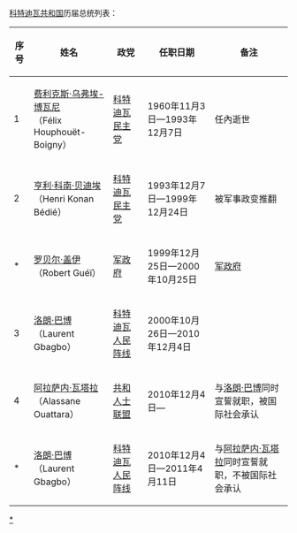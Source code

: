 {{unreferenced|time=2010-12-07T08:55:22+00:00}}
[[科特迪瓦|科特迪瓦共和国]]历届总统列表：
{{Infobox Political post
|post            = 总统
|body            = 科特迪瓦共和国
|native_name     = {{small|Président de la<br>République de Côte d'Ivoire}}
|insignia        = Coat of arms of Ivory Coast.svg
|insigniasize    = 125px
|insigniacaption = [[科特迪瓦国徽|国徽]]
|nativename      =
|image           = A. Ouattara.jpg
|imagesize       = 165px
|incumbent       = [[阿拉萨内·瓦塔拉|阿拉萨内·瓦塔拉]]
|incumbentsince  = 2010年12月4日
|style           =
|residence       =
|appointer       =
|termlength      = 5年
|formation       = 1960年11月3日
|succession      =
|inaugural       = [[费利克斯·乌弗埃-博瓦尼|费利克斯·乌弗埃-博瓦尼]]
|deputy          = [[科特迪瓦副总统|科特迪瓦副总统]]
|salary          =
|website         =
}}
{| border="0" cellpadding="4" cellspacing="2"
|- bgcolor=#cccccc
! 序号
! 姓名
! 政党
! 任职日期
! 备注
|- bgcolor=#FFE8E8
| 1
| [[费利克斯·乌弗埃-博瓦尼|费利克斯·乌弗埃-博瓦尼]]<br />（Félix Houphouët-Boigny） 
| [[科特迪瓦民主党|科特迪瓦民主党]]
| 1960年11月3日—1993年12月7日
| 任內逝世
|- bgcolor=#FFE8E8
| 2
| [[亨利·科南·贝迪埃|亨利·科南·贝迪埃]]<br />（Henri Konan Bédié） 
| [[科特迪瓦民主党|科特迪瓦民主党]]
| 1993年12月7日—1999年12月24日
| 被军事政变推翻
|- bgcolor=#FFE8E8
| *
| [[罗贝尔·盖伊|罗贝尔·盖伊]]<br />（Robert Guéï） 
| [[军政府|军政府]]
| 1999年12月25日—2000年10月25日
| [[军政府|军政府]]
|- bgcolor=#FFE8E8
| 3
| [[洛朗·巴博|洛朗·巴博]]<br />（Laurent Gbagbo） 
| [[科特迪瓦人民阵线|科特迪瓦人民阵线]]
| 2000年10月26日—2010年12月4日
| 
|- bgcolor=#FFE8E8
| 4
| [[阿拉萨内·瓦塔拉|阿拉萨内·瓦塔拉]]<br />（Alassane Ouattara） 
| [[共和人士联盟|共和人士联盟]]
| 2010年12月4日—
| 与[[洛朗·巴博|洛朗·巴博]]同时宣誓就职，被国际社会承认
|- bgcolor=#FFE8E8
| *
| [[洛朗·巴博|洛朗·巴博]]<br />（Laurent Gbagbo） 
| [[科特迪瓦人民阵线|科特迪瓦人民阵线]]
| 2010年12月4日—2011年4月11日
| 与[[阿拉萨内·瓦塔拉|阿拉萨内·瓦塔拉]]同时宣誓就职，不被国际社会承认
|}
{{科特迪瓦总统}}
{{非洲国家元首}}

[[Category:科特迪瓦总统|*]]